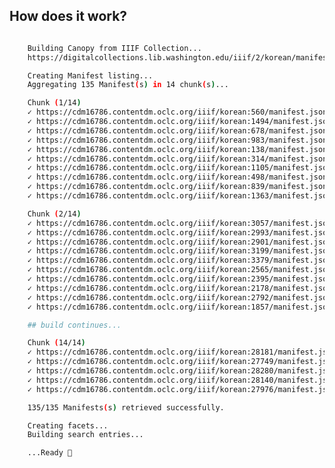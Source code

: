 ## How does it work?

```bash

    Building Canopy from IIIF Collection...
    https://digitalcollections.lib.washington.edu/iiif/2/korean/manifest.json

    Creating Manifest listing...
    Aggregating 135 Manifest(s) in 14 chunk(s)...

    Chunk (1/14)
    ✓ https://cdm16786.contentdm.oclc.org/iiif/korean:560/manifest.json ➜ 200
    ✓ https://cdm16786.contentdm.oclc.org/iiif/korean:1494/manifest.json ➜ 200
    ✓ https://cdm16786.contentdm.oclc.org/iiif/korean:678/manifest.json ➜ 200
    ✓ https://cdm16786.contentdm.oclc.org/iiif/korean:983/manifest.json ➜ 200
    ✓ https://cdm16786.contentdm.oclc.org/iiif/korean:138/manifest.json ➜ 200
    ✓ https://cdm16786.contentdm.oclc.org/iiif/korean:314/manifest.json ➜ 200
    ✓ https://cdm16786.contentdm.oclc.org/iiif/korean:1105/manifest.json ➜ 200
    ✓ https://cdm16786.contentdm.oclc.org/iiif/korean:498/manifest.json ➜ 200
    ✓ https://cdm16786.contentdm.oclc.org/iiif/korean:839/manifest.json ➜ 200
    ✓ https://cdm16786.contentdm.oclc.org/iiif/korean:1363/manifest.json ➜ 200

    Chunk (2/14)
    ✓ https://cdm16786.contentdm.oclc.org/iiif/korean:3057/manifest.json ➜ 200
    ✓ https://cdm16786.contentdm.oclc.org/iiif/korean:2993/manifest.json ➜ 200
    ✓ https://cdm16786.contentdm.oclc.org/iiif/korean:2901/manifest.json ➜ 200
    ✓ https://cdm16786.contentdm.oclc.org/iiif/korean:3199/manifest.json ➜ 200
    ✓ https://cdm16786.contentdm.oclc.org/iiif/korean:3379/manifest.json ➜ 200
    ✓ https://cdm16786.contentdm.oclc.org/iiif/korean:2565/manifest.json ➜ 200
    ✓ https://cdm16786.contentdm.oclc.org/iiif/korean:2395/manifest.json ➜ 200
    ✓ https://cdm16786.contentdm.oclc.org/iiif/korean:2178/manifest.json ➜ 200
    ✓ https://cdm16786.contentdm.oclc.org/iiif/korean:2792/manifest.json ➜ 200
    ✓ https://cdm16786.contentdm.oclc.org/iiif/korean:1857/manifest.json ➜ 200

    ## build continues...

    Chunk (14/14)
    ✓ https://cdm16786.contentdm.oclc.org/iiif/korean:28181/manifest.json ➜ 200
    ✓ https://cdm16786.contentdm.oclc.org/iiif/korean:27749/manifest.json ➜ 200
    ✓ https://cdm16786.contentdm.oclc.org/iiif/korean:28280/manifest.json ➜ 200
    ✓ https://cdm16786.contentdm.oclc.org/iiif/korean:28140/manifest.json ➜ 200
    ✓ https://cdm16786.contentdm.oclc.org/iiif/korean:27976/manifest.json ➜ 200

    135/135 Manifests(s) retrieved successfully.

    Creating facets...
    Building search entries...

    ...Ready 🚀

```

